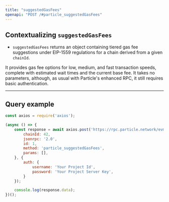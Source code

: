 ```yaml
---
title: "suggestedGasFees"
openapi: "POST /#particle_suggestedGasFees"
---
```


## Contextualizing `suggestedGasFees`

- `suggestedGasFees` returns an object containing tiered gas fee suggestions under EIP-1559 regulations for a chain derived from a given `chainId`.

It provides gas fee options for low, medium, and fast transaction speeds, complete with estimated wait times and the current base fee. It takes no parameters, although, as usual with Particle's enhanced RPC, it still requires basic authentication.

***

## Query example

```javascript JavaScript
const axios = require('axios');

(async () => {
    const response = await axios.post('https://rpc.particle.network/evm-chain', {
        chainId: 42,
        jsonrpc: '2.0',
        id: 1,
        method: 'particle_suggestedGasFees',
        params: [],
    }, {
        auth: {
            username: 'Your Project Id',
            password: 'Your Project Server Key',
        }
    });

    console.log(response.data);
})();
```